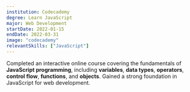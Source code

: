 ```yaml
---
institution: Codecademy
degree: Learn JavaScript
major: Web Development
startDate: 2022-01-15
endDate: 2022-03-31
image: "codecademy"
relevantSkills: ["JavaScript"]
---
```


Completed an interactive online course covering the fundamentals of **JavaScript programming**, including **variables**, **data types**, **operators**, **control flow**, **functions**, and **objects**. Gained a strong foundation in JavaScript for web development.
